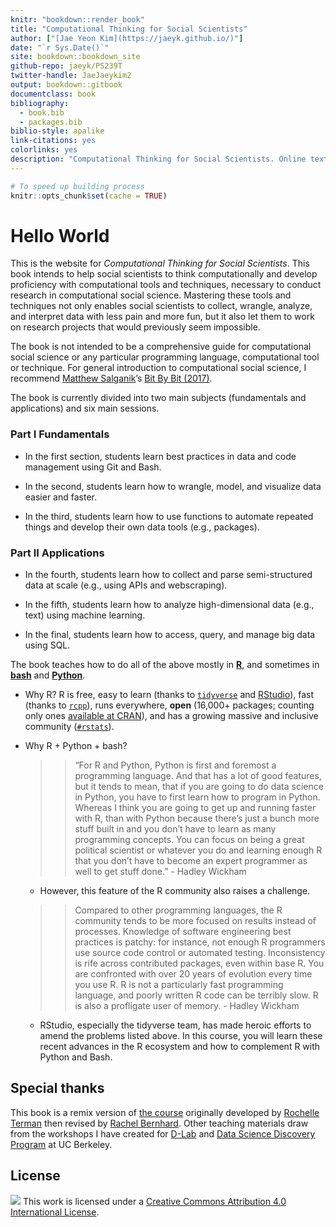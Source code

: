 ```yaml
--- 
knitr: "bookdown::render_book"
title: "Computational Thinking for Social Scientists"
author: ["[Jae Yeon Kim](https://jaeyk.github.io/)"]
date: "`r Sys.Date()`"
site: bookdown::bookdown_site
github-repo: jaeyk/PS239T
twitter-handle: JaeJaeykim2
output: bookdown::gitbook
documentclass: book
bibliography:
  - book.bib
  - packages.bib
biblio-style: apalike
link-citations: yes
colorlinks: yes 
description: "Computational Thinking for Social Scientists. Online textbook for Teaching Computational Tools and Techniques for Social Scientists."
---
```


```r
# To speed up building process 
knitr::opts_chunk$set(cache = TRUE)
```

# Hello World 

This is the website for *Computational Thinking for Social Scientists*. This book intends to help social scientists to think computationally and develop proficiency with computational tools and techniques, necessary to conduct research in computational social science. Mastering these tools and techniques not only enables social scientists to collect, wrangle, analyze, and interpret data with less pain and more fun, but it also let them to work on research projects that would previously seem impossible.

The book is not intended to be a comprehensive guide for computational social science or any particular programming language, computational tool or technique. For general introduction to computational social science, I recommend [Matthew Salganik](http://www.princeton.edu/~mjs3/)'s [Bit By Bit (2017)](https://www.bitbybitbook.com/). 

The book is currently divided into two main subjects (fundamentals and applications) and six main sessions.

### Part I Fundamentals

- In the first section, students learn best practices in data and code management using Git and Bash. 
- In the second, students learn how to wrangle, model, and visualize data easier and faster. 

- In the third, students learn how to use functions to automate repeated things and develop their own data tools (e.g., packages). 

### Part II Applications

- In the fourth, students learn how to collect and parse semi-structured data at scale (e.g., using APIs and webscraping). 
- In the fifth, students learn how to analyze high-dimensional data (e.g., text) using machine learning. 

- In the final, students learn how to access, query, and manage big data using SQL. 

The book teaches how to do all of the above mostly in [**R**](https://www.r-project.org/about.html), and sometimes in [**bash**](https://www.gnu.org/software/bash/) and [**Python**](https://www.python.org/about/).

  - Why R? R is free, easy to learn (thanks to [`tidyverse`](https://www.tidyverse.org/) and [RStudio](https://rstudio.com/)), fast (thanks to [`rcpp`](https://cran.r-project.org/web/packages/Rcpp/index.html)), runs everywhere, **open** (16,000+ packages; counting only ones [available at CRAN](https://cran.r-project.org/web/packages/)), and has a growing massive and inclusive community ([`#rstats`](https://twitter.com/search?q=%23rstats&src=typed_query)).
  
  - Why R + Python + bash?

       >> "For R and Python, Python is first and foremost a programming language. And that has a lot of good features, but it tends to mean, that if you are going to do data science in Python, you have to first learn how to program in Python. Whereas I think you are going to get up and running faster with R, than with Python because there’s just a bunch more stuff built in and you don’t have to learn as many programming concepts. You can focus on being a great political scientist or whatever you do and learning enough R that you don’t have to become an expert programmer as well to get stuff done." - Hadley Wickham
  
      - However, this feature of the R community also raises a challenge. 
      
      >> Compared to other programming languages, the R community tends to be more focused on results instead of processes. Knowledge of software engineering best practices is patchy: for instance, not enough R programmers use source code control or automated testing. Inconsistency is rife across contributed packages, even within base R. You are confronted with over 20 years of evolution every time you use R. R is not a particularly fast programming language, and poorly written R code can be terribly slow. R is also a profligate user of memory. - Hadley Wickham
  
      - RStudio, especially the tidyverse team, has made heroic efforts to amend the problems listed above. In this course, you will learn these recent advances in the R ecosystem and how to complement R with Python and Bash.
      
## Special thanks 

This book is a remix version of [the course](https://github.com/rochelleterman/PS239T) originally developed by [Rochelle Terman](http://rochelleterman.com/) then revised by [Rachel Bernhard](http://rachelbernhard.com/). Other teaching materials draw from the workshops I have created for [D-Lab](https://dlab.berkeley.edu/) and [Data Science Discovery Program](https://data.berkeley.edu/research/discovery-program-home) at UC Berkeley.

## License 

![](https://i.creativecommons.org/l/by/4.0/88x31.png) This work is licensed under a [Creative Commons Attribution 4.0 International License](https://creativecommons.org/licenses/by/4.0/).

